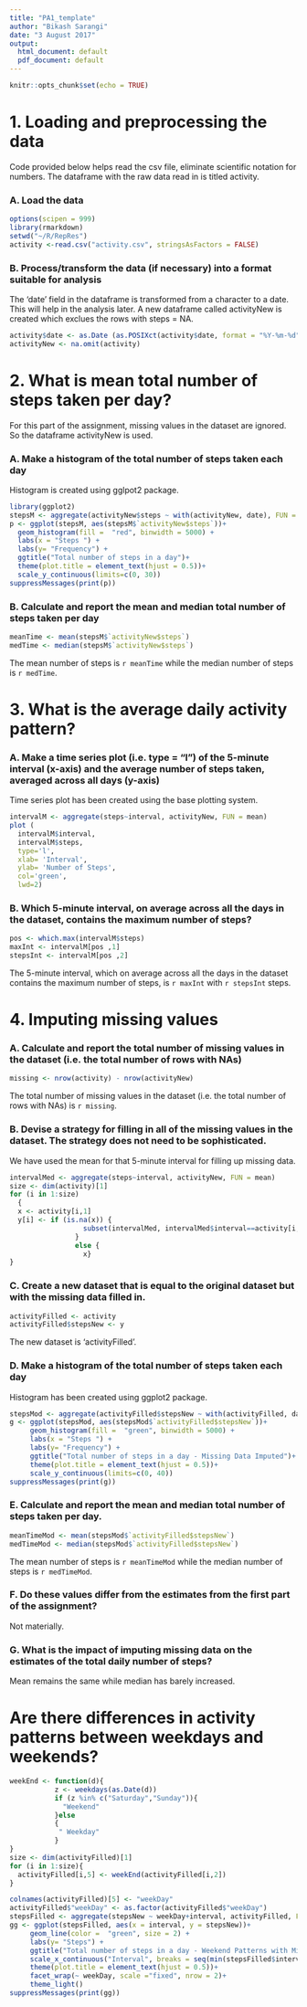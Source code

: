 ---
title: "PA1_template"
author: "Bikash Sarangi"
date: "3 August 2017"
output:
  html_document: default
  pdf_document: default
---

```{r setup, include = FALSE}
knitr::opts_chunk$set(echo = TRUE)
```

# 1. Loading and preprocessing the data  


Code provided below helps read the csv file, eliminate scientific notation for numbers. The dataframe with the raw data read in is titled activity. 

### A. Load the data
```{r loader}
options(scipen = 999)
library(rmarkdown)
setwd("~/R/RepRes")
activity <-read.csv("activity.csv", stringsAsFactors = FALSE) 
```

### B. Process/transform the data (if necessary) into a format suitable for analysis

The 'date' field in the dataframe is transformed from a character to a date. This will help in the analysis later. A new dataframe called activityNew is created which exclues the rows with steps = NA. 

```{r process}
activity$date <- as.Date (as.POSIXct(activity$date, format = "%Y-%m-%d"))
activityNew <- na.omit(activity)
```

# 2. What is mean total number of steps taken per day?

For this part of the assignment, missing values in the dataset are ignored. So the dataframe activityNew is used.

### A. Make a histogram of the total number of steps taken each day

Histogram is created using gglpot2 package.

```{r plot}
library(ggplot2)
stepsM <- aggregate(activityNew$steps ~ with(activityNew, date), FUN = sum)
p <- ggplot(stepsM, aes(stepsM$`activityNew$steps`))+
  geom_histogram(fill =  "red", binwidth = 5000) +
  labs(x = "Steps ") + 
  labs(y= "Frequency") + 
  ggtitle("Total number of steps in a day")+
  theme(plot.title = element_text(hjust = 0.5))+
  scale_y_continuous(limits=c(0, 30))
suppressMessages(print(p))
```

### B. Calculate and report the mean and median total number of steps taken per day

```{r meanmed}
meanTime <- mean(stepsM$`activityNew$steps`)
medTime <- median(stepsM$`activityNew$steps`)
```
The mean number of steps is `r meanTime` while the median number of steps is `r medTime`.

# 3. What is the average daily activity pattern?

### A. Make a time series plot (i.e. type = "l") of the 5-minute interval (x-axis) and the average number of steps taken, averaged across all days (y-axis)

Time series plot has been created using the base plotting system.

```{r interval}
intervalM <- aggregate(steps~interval, activityNew, FUN = mean)
plot (  
  intervalM$interval,
  intervalM$steps,
  type='l', 
  xlab= 'Interval', 
  ylab= 'Number of Steps',
  col='green',
  lwd=2)

```





### B. Which 5-minute interval, on average across all the days in the dataset, contains the maximum number of steps?

``` {r maxinterval}
pos <- which.max(intervalM$steps)
maxInt <- intervalM[pos ,1]
stepsInt <- intervalM[pos ,2]
``` 

The 5-minute interval, which on average across all the days in the dataset contains the maximum number of steps, is `r maxInt` with  `r stepsInt` steps.

# 4. Imputing missing values

### A. Calculate and report the total number of missing values in the dataset (i.e. the total number of rows with NAs)

```{r missing}
missing <- nrow(activity) - nrow(activityNew)
```

The total number of missing values in the dataset (i.e. the total number of rows with NAs) is `r missing`.

### B. Devise a strategy for filling in all of the missing values in the dataset. The strategy does not need to be sophisticated. 

We have used the mean for that 5-minute interval for filling up missing data.

```{r missing2}
intervalMed <- aggregate(steps~interval, activityNew, FUN = mean)
size <- dim(activity)[1]
for (i in 1:size)
  {
  x <- activity[i,1]
  y[i] <- if (is.na(x)) {
                  subset(intervalMed, intervalMed$interval==activity[i,3])[1,2]
                } 
                else {
                  x}
}
```

### C. Create a new dataset that is equal to the original dataset but with the missing data filled in.


```{r newData}
activityFilled <- activity
activityFilled$stepsNew <- y
```

The new dataset is 'activityFilled'.

### D. Make a histogram of the total number of steps taken each day 

Histogram has been created using ggplot2 package.

```{r plotnew}
stepsMod <- aggregate(activityFilled$stepsNew ~ with(activityFilled, date), FUN = sum)
g <- ggplot(stepsMod, aes(stepsMod$`activityFilled$stepsNew`))+
     geom_histogram(fill =  "green", binwidth = 5000) +
     labs(x = "Steps ") + 
     labs(y= "Frequency") + 
     ggtitle("Total number of steps in a day - Missing Data Imputed")+
     theme(plot.title = element_text(hjust = 0.5))+
     scale_y_continuous(limits=c(0, 40))
suppressMessages(print(g))

```

### E. Calculate and report the mean and median total number of steps taken per day. 

```{r meanmedMod}
meanTimeMod <- mean(stepsMod$`activityFilled$stepsNew`)
medTimeMod <- median(stepsMod$`activityFilled$stepsNew`)
```
The mean number of steps is `r meanTimeMod` while the median number of steps is `r medTimeMod`.

### F. Do these values differ from the estimates from the first part of the assignment? 

Not materially.

### G. What is the impact of imputing missing data on the estimates of the total daily number of steps?

Mean remains the same while median has barely increased.

# Are there differences in activity patterns between weekdays and weekends?
```{r activity}
weekEnd <- function(d){
           z <- weekdays(as.Date(d))
           if (z %in% c("Saturday","Sunday")){
             "Weekend"
           }else
           {
            " Weekday" 
           }
} 
size <- dim(activityFilled)[1]
for (i in 1:size){
  activityFilled[i,5] <- weekEnd(activityFilled[i,2])
}

colnames(activityFilled)[5] <- "weekDay"
activityFilled$"weekDay" <- as.factor(activityFilled$"weekDay")
stepsFilled <- aggregate(stepsNew ~ weekDay+interval, activityFilled, FUN = mean)
gg <- ggplot(stepsFilled, aes(x = interval, y = stepsNew))+
     geom_line(color =  "green", size = 2) +
     labs(y= "Steps") + 
     ggtitle("Total number of steps in a day - Weekend Patterns with Missing Data")+
     scale_x_continuous("Interval", breaks = seq(min(stepsFilled$interval), max(stepsFilled$interval)+ 100, 200)) +
     theme(plot.title = element_text(hjust = 0.5))+
     facet_wrap(~ weekDay, scale ="fixed", nrow = 2)+
     theme_light()
suppressMessages(print(gg))



```